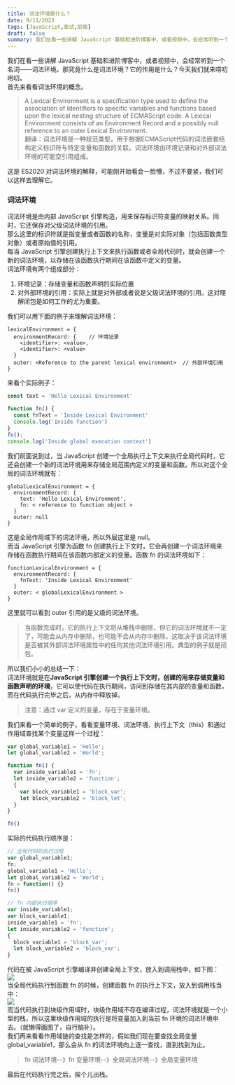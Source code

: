 ```yaml
---
title: 词法环境是什么？
date: 9/11/2023
tags: [JavaScript,面试,前端]
draft: false
summary: 我们在看一些讲解 JavaScript 基础和进阶博客中，或者视频中，会经常听到一个名词——词法环境。那究竟什么是词法环境？它的作用是什么？今天我们就来唠叨唠叨。首先来看看词法环境的概念。A Lexical Environment is a specification type used to define the association of Identifiers to specific variables and functions based upon the lexical nesting _词法环境
---
```


我们在看一些讲解 JavaScript 基础和进阶博客中，或者视频中，会经常听到一个名词——词法环境。那究竟什么是词法环境？它的作用是什么？今天我们就来唠叨唠叨。\
首先来看看词法环境的概念。

> A Lexical Environment is a specification type used to define the association of Identifiers to specific variables and functions based upon the lexical nesting structure of ECMAScript code. A Lexical Environment consists of an Environment Record and a possibly null reference to an outer Lexical Environment.\
> 翻译：词法环境是一种规范类型，用于根据ECMAScript代码的词法嵌套结构定义标识符与特定变量和函数的关联。词法环境由环境记录和对外部词法环境的可能空引用组成。

这是 ES2020 对词法环境的解释，可能刚开始看会一脸懵，不过不要紧，我们可以这样去理解它。

### 词法环境

词法环境是由内部 JavaScript 引擎构造，用来保存标识符变量的映射关系。同时，它还保存对父级词法环境的引用。\
那么这里的标识符就是指变量或者函数的名称，变量是对实际对象（包括函数类型对象）或者原始值的引用。\
每当 JavaScript 引擎创建执行上下文来执行函数或者全局代码时，就会创建一个新的词法环境，以存储在该函数执行期间在该函数中定义的变量。\
词法环境有两个组成部分：

1.  环境记录：存储变量和函数声明的实际位置
2.  对外部环境的引用：实际上就是对外部或者说是父级词法环境的引用。这对理解闭包是如何工作的尤为重要。

我们可以用下面的例子来理解词法环境：

    lexicalEnvironment = {
      environmentRecord: {    // 环境记录
      	<identifier>: <value>,
    	<identifier>: <value>
      }
      outer: <Reference to the parent lexical environment>  // 外部环境引用
    }

来看个实际例子：

```javascript
const text = 'Hello Lexical Environment'

function fn() {
  const fnText = 'Inside Lexical Environment'
  console.log('Inside function') 
}
fn();
console.log('Inside global execution context')
```

我们前面说到过，当 JavaScript 创建一个全局执行上下文来执行全局代码时，它还会创建一个新的词法环境用来存储全局范围内定义的变量和函数。所以对这个全局的词法环境就有：

    globalLexicalEnvironment = {
      environmentRecord: {
        text: 'Hello Lexical Environment',
        fn: < reference to function object >
      }
      outer: null
    }

这是全局作用域下的词法环境，所以外层这里是 null。\
而当 JavaScript 引擎为函数 fn 创建执行上下文时，它会再创建一个词法环境来存储在函数执行期间在该函数内部定义的变量。函数 fn 的词法环境如下：

    functionLexicalEnvironment = {
      environmentRecord: {
        fnText: 'Inside Lexical Environment'
      }
      outer: < globalLexicalEnvironment >
    }

这里就可以看到 outer 引用的是父级的词法环境。

> 当函数完成时，它的执行上下文将从堆栈中删除，但它的词法环境就不一定了，可能会从内存中删除，也可能不会从内存中删除，这取决于该词法环境是否被其外部词法环境属性中的任何其他词法环境引用。典型的例子就是闭包。

所以我们小小的总结一下：\
词法环境就是在**JavaScript 引擎创建一个执行上下文时，创建的用来存储变量和函数声明的环境**，它可以使代码在执行期间，访问到存储在其内部的变量和函数，而在代码执行完毕之后，从内存中释放掉。

> 注意：通过 var 定义的变量，存在于变量环境。

我们来看一个简单的例子，看看变量环境、词法环境、执行上下文（this）和通过作用域查找某个变量这样一个过程：

```javascript
var global_variable1 = 'Hello';
let global_variable2 = 'World';

function fn() {
  var inside_variable1 = 'fn';
  let inside_variable2 = 'function';
  {
    var block_variable1 = 'block_var';
    let block_variable2 = 'block_let';
  }
}

fn()
```

实际的代码执行顺序是：

```javascript
// 全局代码的执行过程
var global_variable1;
fn;
global_variable1 = 'Hello';
let global_variable2 = 'World';
fn = function() {}
fn()

// fn 内部执行顺序
var inside_variable1;
var block_variable1;
inside_variable1 = 'fn';
let inside_variable2 = 'function';
{
  block_variable1 = 'block_var';
  let block_variable2 = 'block_var';
}
```

代码在被 JavaScript 引擎编译并创建全局上下文，放入到调用栈中，如下图：\
![](https://note.ihsxu.com/api/imgs/1694423218862.webp)\
当全局代码执行到函数 fn 的时候，创建函数 fn 的执行上下文，放入到调用栈当中：\
![](https://note.ihsxu.com/api/imgs/1694423232236.webp)\
而当代码执行到块级作用域时，块级作用域不存在编译过程，词法环境就是一个小型的栈，所以这里块级作用域的执行是将变量加入到当前 fn 环境的词法环境中去。（就懒得画图了，自行脑补）。\
我们再来看看作用域链的查找是怎样的，假如我们现在要查找全局变量 global\_variable1，那么会从 fn 的词法环境向上逐一查找，直到找到为止。

> fn 词法环境--》fn 变量环境--》全局词法环境--》全局变量环境

最后在代码执行完之后，挨个儿出栈。


